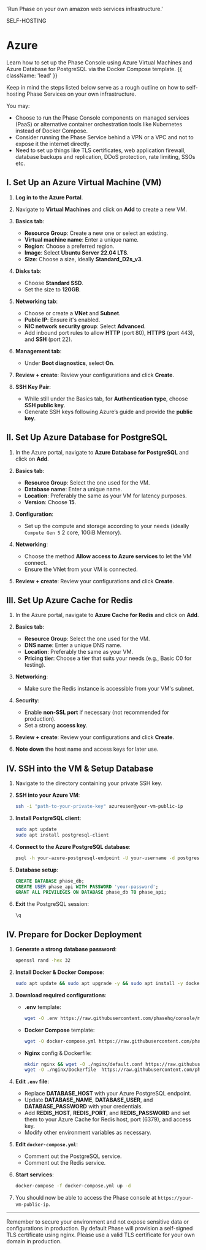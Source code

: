 
  'Run Phase on your own amazon web services infrastructure.'

<Tag variant="small">SELF-HOSTING</Tag>

# Azure

Learn how to set up the Phase Console using Azure Virtual Machines and Azure Database for PostgreSQL via the Docker Compose template. {{ className: 'lead' }}

Keep in mind the steps listed below serve as a rough outline on how to self-hosting Phase Services on your own infrastructure.

You may:

- Choose to run the Phase Console components on managed services (PaaS) or alternative container orchestration tools like Kubernetes instead of Docker Compose.
- Consider running the Phase Service behind a VPN or a VPC and not to expose it the internet directly.
- Need to set up things like TLS certificates, web application firewall, database backups and replication, DDoS protection, rate limiting, SSOs etc.

## I. Set Up an Azure Virtual Machine (VM)

1. **Log in to the Azure Portal**.

2. Navigate to **Virtual Machines** and click on **Add** to create a new VM.

3. **Basics tab**:

   - **Resource Group**: Create a new one or select an existing.
   - **Virtual machine name**: Enter a unique name.
   - **Region**: Choose a preferred region.
   - **Image**: Select **Ubuntu Server 22.04 LTS**.
   - **Size**: Choose a size, ideally **Standard_D2s_v3**.

4. **Disks tab**:

   - Choose **Standard SSD**.
   - Set the size to **120GB**.

5. **Networking tab**:

   - Choose or create a **VNet** and **Subnet**.
   - **Public IP**: Ensure it's enabled.
   - **NIC network security group**: Select **Advanced**.
   - Add inbound port rules to allow **HTTP** (port 80), **HTTPS** (port 443), and **SSH** (port 22).

6. **Management tab**:

   - Under **Boot diagnostics**, select **On**.

7. **Review + create**: Review your configurations and click **Create**.

8. **SSH Key Pair**:
   - While still under the Basics tab, for **Authentication type**, choose **SSH public key**.
   - Generate SSH keys following Azure’s guide and provide the **public key**.

## II. Set Up Azure Database for PostgreSQL

1. In the Azure portal, navigate to **Azure Database for PostgreSQL** and click on **Add**.

2. **Basics tab**:

   - **Resource Group**: Select the one used for the VM.
   - **Database name**: Enter a unique name.
   - **Location**: Preferably the same as your VM for latency purposes.
   - **Version**: Choose **15**.

3. **Configuration**:

   - Set up the compute and storage according to your needs (ideally `Compute Gen 5` 2 core, 10GiB Memory).

4. **Networking**:

   - Choose the method **Allow access to Azure services** to let the VM connect.
   - Ensure the VNet from your VM is connected.

5. **Review + create**: Review your configurations and click **Create**.

## III. Set Up Azure Cache for Redis

1. In the Azure portal, navigate to **Azure Cache for Redis** and click on **Add**.

2. **Basics tab**:

   - **Resource Group**: Select the one used for the VM.
   - **DNS name**: Enter a unique DNS name.
   - **Location**: Preferably the same as your VM.
   - **Pricing tier**: Choose a tier that suits your needs (e.g., Basic C0 for testing).

3. **Networking**:

   - Make sure the Redis instance is accessible from your VM's subnet.

4. **Security**:

   - Enable **non-SSL port** if necessary (not recommended for production).
   - Set a strong **access key**.

5. **Review + create**: Review your configurations and click **Create**.

6. **Note down** the host name and access keys for later use.

## IV. SSH into the VM & Setup Database

1. Navigate to the directory containing your private SSH key.
2. **SSH into your Azure VM**:

   ```bash
   ssh -i "path-to-your-private-key" azureuser@your-vm-public-ip
   ```

3. **Install PostgreSQL client**:

   ```bash
   sudo apt update
   sudo apt install postgresql-client
   ```

4. **Connect to the Azure PostgreSQL database**:

   ```bash
   psql -h your-azure-postgresql-endpoint -U your-username -d postgres
   ```

5. **Database setup**:

   ```sql
   CREATE DATABASE phase_db;
   CREATE USER phase_api WITH PASSWORD 'your-password';
   GRANT ALL PRIVILEGES ON DATABASE phase_db TO phase_api;
   ```

6. **Exit** the PostgreSQL session:
   ```sql
   \q
   ```

## IV. Prepare for Docker Deployment

1. **Generate a strong database password**:

   ```bash
   openssl rand -hex 32
   ```

2. **Install Docker & Docker Compose**:

   ```bash
   sudo apt update && sudo apt upgrade -y && sudo apt install -y docker-compose
   ```

3. **Download required configurations**:

   - **.env** template:

     ```bash
     wget -O .env https://raw.githubusercontent.com/phasehq/console/main/.env.example
     ```

   - **Docker Compose** template:

     ```bash
     wget -O docker-compose.yml https://raw.githubusercontent.com/phasehq/console/main/docker-compose.yml
     ```

   - **Nginx** config & Dockerfile:
     ```bash
     mkdir nginx && wget -O ./nginx/default.conf https://raw.githubusercontent.com/phasehq/console/main/nginx/default.conf
     wget -O ./nginx/Dockerfile  https://raw.githubusercontent.com/phasehq/console/main/nginx/Dockerfile
     ```

4. **Edit `.env` file**:

   - Replace **DATABASE_HOST** with your Azure PostgreSQL endpoint.
   - Update **DATABASE_NAME**, **DATABASE_USER**, and **DATABASE_PASSWORD** with your credentials.
   - Add **REDIS_HOST**, **REDIS_PORT**, and **REDIS_PASSWORD** and set them to your Azure Cache for Redis host, port (6379), and access key.
   - Modify other environment variables as necessary.

5. **Edit `docker-compose.yml`**:

   - Comment out the PostgreSQL service.
   - Comment out the Redis service.

6. **Start services**:

   ```bash
   docker-compose -f docker-compose.yml up -d
   ```

7. You should now be able to access the Phase console at `https://your-vm-public-ip`.

---

Remember to secure your environment and not expose sensitive data or configurations in production. By default Phase will provision a self-signed TLS certificate using nginx. Please use a valid TLS certificate for your own domain in production.
